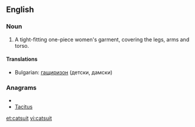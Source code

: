 ==English==

===Noun===
{{en-noun}}
# A tight-fitting one-piece women's garment, covering the legs, arms and torso.

====Translations====
* Bulgarian: [[гащиризон]] (детски, дамски)

===Anagrams===
* {{alphagram|acisttu}}
* [[Tacitus#English|Tacitus]]


[[et:catsuit]]
[[vi:catsuit]]
